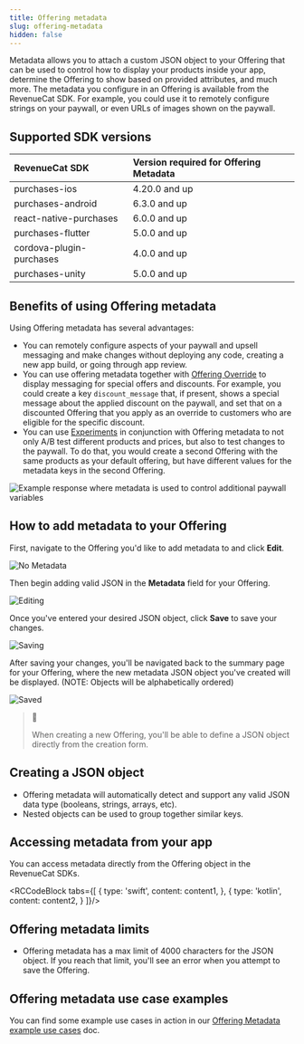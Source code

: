 ```yaml
---
title: Offering metadata
slug: offering-metadata
hidden: false
---
```

Metadata allows you to attach a custom JSON object to your Offering that can be used to control how to display your products inside your app, determine the Offering to show based on provided attributes, and much more. The metadata you configure in an Offering is available from the RevenueCat SDK. For example, you could use it to remotely configure strings on your paywall, or even URLs of images shown on the paywall.

## Supported SDK versions

| RevenueCat SDK           | Version required for Offering Metadata | 
| :----------------------- | :--------------------------------------------- |
| purchases-ios            | 4.20.0 and up                                  |
| purchases-android        | 6.3.0 and up                                   |
| react-native-purchases   | 6.0.0 and up                                   | 
| purchases-flutter        | 5.0.0 and up                                   | 
| cordova-plugin-purchases | 4.0.0 and up                                   |
| purchases-unity          | 5.0.0 and up                                   |

## Benefits of using Offering metadata

Using Offering metadata has several advantages: 

- You can remotely configure aspects of your paywall and upsell messaging and make changes without deploying any code, creating a new app build, or going through app review.
- You can use offering metadata together with [Offering Override](doc:offering-override) to display messaging for special offers and discounts. For example, you could create a key `discount_message` that, if present, shows a special message about the applied discount on the paywall, and set that on a discounted Offering that you apply as an override to customers who are eligible for the specific discount.
- You can use [Experiments](doc:experiments-v1) in conjunction with Offering metadata to not only A/B test different products and prices, but also to test changes to the paywall. To do that, you would create a second Offering with the same products as your default offering, but have different values for the metadata keys in the second Offering.

![Example response where metadata is used to control additional paywall variables](https://files.readme.io/febdc0b-Screen_Shot_2023-05-19_at_4.35.53_PM.png)

## How to add metadata to your Offering

First, navigate to the Offering you'd like to add metadata to and click **Edit**.

![No Metadata](https://files.readme.io/129070e-No_Metadata.png)

Then begin adding valid JSON in the **Metadata** field for your Offering.

![Editing](https://files.readme.io/09d62d4-Editing_Final.png)

Once you've entered your desired JSON object, click **Save** to save your changes.

![Saving](https://files.readme.io/3aec146-175995e-Saving_Final.png)

After saving your changes, you'll be navigated back to the summary page for your Offering, where the new metadata JSON object you've created will be displayed. (NOTE: Objects will be alphabetically ordered)

![Saved](https://files.readme.io/e434090-Saved_Final.png)

> 📘 
> 
> When creating a new Offering, you'll be able to define a JSON object directly from the creation form.

## Creating a JSON object

* Offering metadata will automatically detect and support any valid JSON data type (booleans, strings, arrays, etc).
* Nested objects can be used to group together similar keys.

## Accessing metadata from your app

You can access metadata directly from the Offering object in the RevenueCat SDKs.


<RCCodeBlock tabs={[
    {
        type: 'swift',
        content: content1,
    },
    {
        type: 'kotlin',
        content: content2,
    }
]}/>

## Offering metadata limits

- Offering metadata has a max limit of 4000 characters for the JSON object. If you reach that limit, you'll see an error when you attempt to save the Offering.

## Offering metadata use case examples

You can find some example use cases in action in our [Offering Metadata example use cases](doc:offering-metadata-examples) doc.
